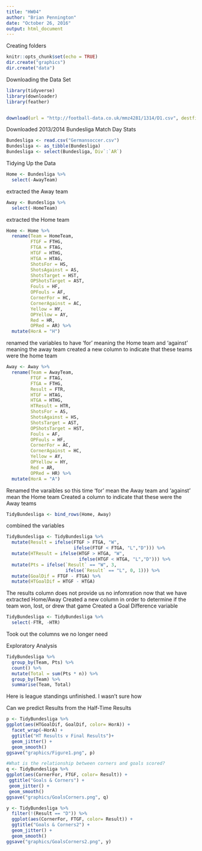 ```yaml
---
title: "HW04"
author: "Brian Pennington"
date: "October 26, 2016"
output: html_document
---
```

Creating folders
```r
knitr::opts_chunk$set(echo = TRUE)
dir.create("graphics")
dir.create("data")
```
Downloading the Data Set

```r
library(tidyverse)
library(downloader)
library(feather)


download(url = "http://football-data.co.uk/mmz4281/1314/D1.csv", destfile = "Germansoccer.csv")
```
Downloaded 2013/2014 Bundesliga Match Day Stats
```r
Bundesliga <- read.csv("Germansoccer.csv")
Bundesliga <- as_tibble(Bundesliga)
Bundesliga <- select(Bundesliga,`Div`:`AR`)
```  
Tidying Up the Data
```r
Home <- Bundesliga %>%
  select(-AwayTeam)
```
extracted the Away team

```r
Away <- Bundesliga %>%
  select(-HomeTeam)
```
extracted the Home team
```r
Home <- Home %>%
  rename(Team = HomeTeam,
         FTGF = FTHG,
         FTGA = FTAG,
         HTGF = HTHG,
         HTGA = HTAG,
         ShotsFor = HS,
         ShotsAgainst = AS,
         ShotsTarget = HST,
         OPShotsTarget = AST,
         Fouls = HF,
         OPFouls = AF,
         CornerFor = HC,
         CornerAgainst = AC,
         Yellow = HY,
         OPYellow = AY,
         Red = HR,
         OPRed = AR) %>%
  mutate(HorA = "H")
```
renamed the variables to have 'for' meaning the Home team and 'against' meaning the away team
created a new column to indicate that these teams were the home team
```r
Away <- Away %>%
  rename(Team = AwayTeam,
         FTGF = FTAG,
         FTGA = FTHG,
         Result = FTR,
         HTGF = HTAG,
         HTGA = HTHG,
         HTResult = HTR,
         ShotsFor = AS,
         ShotsAgainst = HS,
         ShotsTarget = AST,
         OPShotsTarget = HST,
         Fouls = AF,
         OPFouls = HF,
         CornerFor = AC,
         CornerAgainst = HC,
         Yellow = AY,
         OPYellow = HY,
         Red = AR,
         OPRed = HR) %>%
  mutate(HorA = "A")
```
Renamed the varaibles so this time 'for' mean the Away team and 'against' mean the Home team
Created a column to indicate that these were the Away teams

```r
TidyBundesliga <- bind_rows(Home, Away)
```
combined the variables

```r
TidyBundesliga <- TidyBundesliga %>%
  mutate(Result = ifelse(FTGF > FTGA, "W",
                         ifelse(FTGF < FTGA, "L","D"))) %>%
  mutate(HTResult = ifelse(HTGF > HTGA, "W",
                           ifelse(HTGF < HTGA, "L","D"))) %>%
  mutate(Pts = ifelse(`Result` == "W", 3,
                      ifelse(`Result` == "L", 0, 1))) %>%
  mutate(GoalDif = FTGF - FTGA) %>%
  mutate(HTGoalDif = HTGF - HTGA) 
```
The results column does not provide us no infomration now that we have extracted Home/Away
Created a new column in order to determine if the team won, lost, or drew that game
Created a Goal Difference variable

```r
TidyBundesliga <- TidyBundesliga %>%
  select(-FTR, -HTR)
```
Took out the columns we no longer need


Exploratory Analysis
```r
TidyBundesliga %>%
  group_by(Team, Pts) %>%
  count() %>%
  mutate(Total = sum(Pts * n)) %>%
  group_by(Team) %>%
  summarise(Team, Total)
```
Here is league standings unfinished. 
I wasn't sure how 


Can we predict Results from the Half-Time Results
```r
p <- TidyBundesliga %>%
ggplot(aes(HTGoalDif, GoalDif, color= HorA)) +
  facet_wrap(~HorA) +
  ggtitle("HT Results v Final Results")+
  geom_jitter() +
  geom_smooth()
ggsave("graphics/Figure1.png", p)
```

```r
#What is the relationship between corners and goals scored?
q <- TidyBundesliga %>%
ggplot(aes(CornerFor, FTGF, color= Result)) +
 ggtitle("Goals & Corners") +
 geom_jitter() +
 geom_smooth()
ggsave("graphics/GoalsCorners.png", q)
```

```r
y <- TidyBundesliga %>%
  filter(!(Result == "D")) %>%
  ggplot(aes(CornerFor, FTGF, color= Result)) +
  ggtitle("Goals & Corners2") +
  geom_jitter() +
  geom_smooth()
ggsave("graphics/GoalsCorners2.png", y)
```

